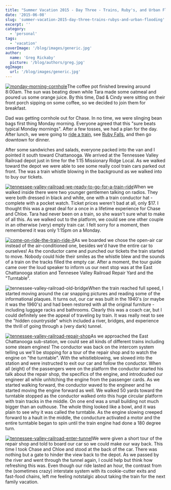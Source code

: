 ```yaml
---
title: "Summer Vacation 2015 - Day Three - Trains, Ruby's, and Urban Flooding"
date: '2015-06-08'
slug: 'summer-vacation-2015-day-three-trains-rubys-and-urban-flooding'
excerpt: ''
category:
  - 'personal'
tags:
  - 'vacation'
coverImage: '/blog/images/generic.jpg'
author:
  name: 'Greg Rickaby'
  picture: '/blog/authors/greg.jpg'
ogImage:
  url: '/blog/images/generic.jpg'
---
```


[![monday-morning-cornhole](/blog/images/monday-morning-cornhole-225x300.jpg)](https://gregrickaby.com/wp-content/uploads/2015/06/monday-morning-cornhole.jpg)The coffee pot finished brewing around 8:00am. The sun was beating down while Tara made some oatmeal and poured us some orange juice. By this time, Dad & Cindy were sitting on their front porch sipping on some coffee, so we decided to join them for breakfast.

Dad was getting cornhole out for Chase. In no time, we were slinging bean bags first thing Monday morning. Everyone agreed that this "sure beats typical Monday mornings". After a few tosses, we had a plan for the day. After lunch, we were going to [ride a train](http://tvrail.com/), see [Ruby Falls](http://www.rubyfalls.com/), and then go downtown for dinner.

After some sandwiches and salads, everyone packed into the van and I pointed it south toward Chattanooga. We arrived at the Tennessee Valley Railroad depot just in time for the 1:15 Missionary Ridge Local. As we walked toward the depot we were able to see some really cool train cars parked out front. The was a train whistle blowing in the background as we walked into to buy our tickets.

[![tennessee-valley-railroad-we-ready-to-go-for-a-train-ride](/blog/images/tennessee-valley-railroad-we-ready-to-go-for-a-train-ride-300x225.jpg)](https://gregrickaby.com/wp-content/uploads/2015/06/tennessee-valley-railroad-we-ready-to-go-for-a-train-ride.jpg)When we walked inside there were two younger gentlemen talking on radios. They were both dressed in black and white, one with a train conductor hat - complete with a pocket watch. Ticket prices weren't bad at all, only $17. I thought this was a great deal for a once in a lifetime experience for Chase and Chloe. Tara had never been on a train, so she wasn't sure what to make of all this. As we walked out to the platform, we could see one other couple in an otherwise (very) empty train car. I felt sorry for a moment, then remembered it was only 1:15pm on a Monday.

[![come-on-ride-the-train-ride-it](/blog/images/come-on-ride-the-train-ride-it-300x225.jpg)](https://gregrickaby.com/wp-content/uploads/2015/06/come-on-ride-the-train-ride-it.jpg)As we boarded we chose the open-air car instead of the air-conditioned one, besides we'd have the entire car to ourselves! As the conductor came and punched our tickets the train started to move. Nobody could hide their smiles as the whistle blew and the sounds of a train on the tracks filled the empty car. After a moment, the tour guide came over the loud speaker to inform us our next stop was at the East Chattanooga station and Tennesee Valley Railroad Repair Yard and the "Turntable".

![tennessee-valley-railroad-old-bridge](/blog/images/tennessee-valley-railroad-old-bridge-300x225.jpg)When the train reached full speed, I started moving around the car snapping pictures and reading some of the informational plaques. It turns out, our car was built in the 1940's (or maybe it was the 1960's) and had been restored with all the original furniture - including luggage racks and bathrooms. Clearly this was a coach car, but I could definitely see the appeal of traveling by train. It was really neat to see the "hidden countryside" which included a river, bridges, and experience the thrill of going through a (very dark) tunnel.

[![tennessee-valley-railroad-repair-shop](/blog/images/tennessee-valley-railroad-repair-shop-300x225.jpg)](https://gregrickaby.com/wp-content/uploads/2015/06/tennessee-valley-railroad-repair-shop.jpg)As we approached the East Chattanooga sub-station, we could see all kinds of different trains including some steam engines! The conductor was back on the intercom system telling us we'll be stopping for a tour of the repair shop and to watch the engine on "the turntable". With the whistleblowing, we slowed into the station and were instructed to exit our car and follow the conductor. When all (eight) of the passengers were on the platform the conductor started his talk about the repair shop, the specifics of the engine, and introdcuded our engineer all while unhitching the engine from the passenger cards. As we started walking forward, the conductor waved to the engineer and he started moving the engine forward as well. We walked 50 yards toward the turntable stopped as the conductor walked onto this huge circular platform with train tracks in the middle. On one end was a small building not much bigger than an outhouse. The whole thing looked like a bowl, and it was plain to see why it was called the turntable. As the engine slowing creeped forward to a hault in the middle, the conducture activated a motor and the entire turntable began to spin until the train engine had done a 180 degree turn.

[![tennessee-valley-railroad-enter-tunnel](/blog/images/tennessee-valley-railroad-enter-tunnel-225x300.jpg)](https://gregrickaby.com/wp-content/uploads/2015/06/tennessee-valley-railroad-enter-tunnel.jpg)We were given a short tour of the repair shop and told to board our car so we could make our way back. This time I took Chase and Chloe and stood at the back of the car. There was nothing but a gate to hinder the view back to the depot. As we passed by the river and went through the tunnel again, I could help but think how refreshing this was. Even though our ride lasted an hour, the contrast from the (sometimes crazy) interstate system with its cookie-cutter exits and fast-food chains, left me feeling notstalgic about taking the train for the next family vacation.

